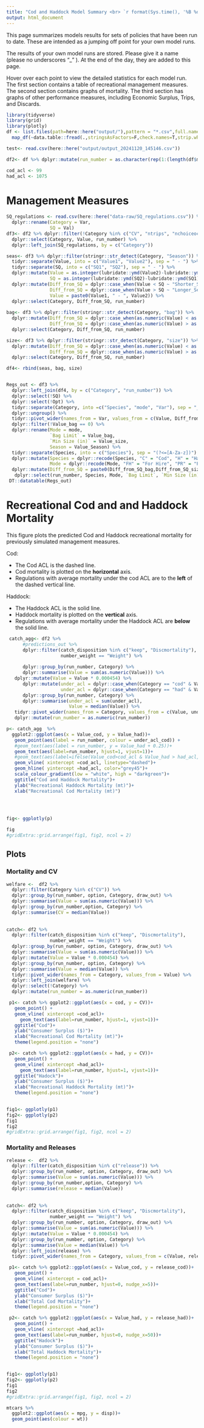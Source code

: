 ```yaml
---
title: "Cod and Haddock Model Summary <br> `r format(Sys.time(), '%B %d, %Y')`"
output: html_document
---
```


This page summarizes models results for sets of policies that have been run to date.  These are intended as a jumping off point for your own model runs.  


The results of your own model runs are stored. Please give it a name (please no underscores "_" ).  At the end of the day, they are added to this page.  

Hover over each point to view the detailed statistics for each model run.  The first section contains a table of recreational management measures. The second section contains graphs of mortality.   The third section has graphs of other performance measures, including Economic Surplus, Trips, and Discards. 

```r

library(tidyverse)
library(grid)
library(plotly)
df <- list.files(path=here::here("output/"),pattern = "*.csv",full.names = T) %>% 
  map_df(~data.table::fread(.,stringsAsFactors=F,check.names=T,strip.white=T))

test<- read.csv(here::here("output/output_20241120_145146.csv"))

df2<- df %>% dplyr::mutate(run_number = as.character(rep(1:(length(df$mode)/90), each = 90)))

cod_acl <- 99
had_acl <- 1075
```

# Management Measures

```r
SQ_regulations <- read.csv(here::here("data-raw/SQ_regulations.csv")) %>% 
  dplyr::rename(Category = Var, 
                SQ = Val)
df3<- df2 %>% dplyr::filter(!Category %in% c("CV", "ntrips", "nchoiceoccasions","cod" , "had")) %>% 
  dplyr::select(Category, Value, run_number) %>% 
  dplyr::left_join(SQ_regulations, by = c("Category")) 

seas<- df3 %>% dplyr::filter(stringr::str_detect(Category, "Season")) %>% 
  tidyr::separate(Value, into = c("Value1", "Value2"), sep = " - ") %>% 
  tidyr::separate(SQ, into = c("SQ1", "SQ2"), sep = " - ") %>% 
  dplyr::mutate(Value = as.integer(lubridate::ymd(Value2)-lubridate::ymd(Value1)), 
                SQ = as.integer(lubridate::ymd(SQ2)-lubridate::ymd(SQ1))) %>% 
  dplyr::mutate(Diff_from_SQ = dplyr::case_when(Value < SQ ~ "Shorter_Season", TRUE ~ ""),
                Diff_from_SQ = dplyr::case_when(Value > SQ ~ "Longer_Season", TRUE ~ Diff_from_SQ), 
                Value = paste0(Value1, " - ", Value2)) %>% 
  dplyr::select(Category, Diff_from_SQ, run_number)
                  
bag<- df3 %>% dplyr::filter(stringr::str_detect(Category, "bag")) %>% 
  dplyr::mutate(Diff_from_SQ = dplyr::case_when(as.numeric(Value) < as.numeric(SQ) ~ "Smaller_bag", TRUE ~ ""),
                Diff_from_SQ = dplyr::case_when(as.numeric(Value) > as.numeric(SQ) ~ "Larger_bag", TRUE ~ Diff_from_SQ)) %>% 
  dplyr::select(Category, Diff_from_SQ, run_number)

size<- df3 %>% dplyr::filter(stringr::str_detect(Category, "size")) %>% 
  dplyr::mutate(Diff_from_SQ = dplyr::case_when(as.numeric(Value) < as.numeric(SQ) ~ "Smaller_min_length", TRUE ~ ""),
                Diff_from_SQ = dplyr::case_when(as.numeric(Value) > as.numeric(SQ) ~ "Larger_min_length", TRUE ~ Diff_from_SQ)) %>% 
  dplyr::select(Category, Diff_from_SQ, run_number)

df4<- rbind(seas, bag, size)


Regs_out <- df3 %>%
  dplyr::left_join(df4, by = c("Category", "run_number")) %>% 
  dplyr::select(!SQ) %>% 
  dplyr::select(!Opt) %>% 
  tidyr::separate(Category, into =c("Species", "mode", "Var"), sep = "_") %>%
  dplyr::ungroup() %>% 
  tidyr::pivot_wider(names_from = Var, values_from = c(Value, Diff_from_SQ)) %>%
  dplyr::filter(!Value_bag == 0) %>%
  dplyr::rename(Mode = mode,
                `Bag Limit` = Value_bag,
                `Min Size (in)` = Value_size, 
                Season = Value_Season) %>%
  tidyr::separate(Species, into = c("Species"), sep = "(?<=[A-Za-z])") %>%
  dplyr::mutate(Species = dplyr::recode(Species, "C" = "Cod", "H" = "Haddock"),
                Mode = dplyr::recode(Mode, "FH" = "For Hire", "PR" = "Private")) %>%
  dplyr::mutate(Diff_from_SQ = paste0(Diff_from_SQ_bag,Diff_from_SQ_size,Diff_from_SQ_Season)) %>% 
   dplyr::select(run_number, Species, Mode, `Bag Limit`, `Min Size (in)`, Season, Diff_from_SQ)
 DT::datatable(Regs_out)
```





# Recreational Cod and and Haddock Mortality

This figure plots the predicted Cod and Haddock recreational mortality for previously simulated management measures.  

Cod: 

* The Cod ACL is the dashed line.  
* Cod mortality is plotted on the **horizontal** axis.
* Regulations with average mortality under the cod ACL are to the **left** of the dashed vertical line. 

Haddock:

* The Haddock ACL is the solid line.  
* Haddock mortality is plotted on the **vertical** axis.
* Regulations with average mortality under the Haddock ACL are **below** the solid line. 

```r

 catch_agg<- df2 %>%
      #predictions_out %>%
      dplyr::filter(catch_disposition %in% c("keep", "Discmortality"),
                    number_weight == "Weight") %>%
   
      dplyr::group_by(run_number, Category) %>%
      dplyr::summarise(Value = sum(as.numeric(Value))) %>%
   dplyr::mutate(Value = Value * 0.000454) %>%
      dplyr::mutate(under_acl = dplyr::case_when(Category == "cod" & Value <= cod_acl ~ 1, TRUE ~ 0),
                    under_acl = dplyr::case_when(Category == "had" & Value <= had_acl ~ 1, TRUE ~ under_acl)) %>%
      dplyr::group_by(run_number, Category) %>%
      dplyr::summarise(under_acl = sum(under_acl),
                       Value = median(Value)) %>% 
   tidyr::pivot_wider(names_from = Category, values_from = c(Value, under_acl)) %>% 
   dplyr::mutate(run_number = as.numeric(run_number))

p<- catch_agg  %>% 
  ggplot2::ggplot(aes(x = Value_cod, y = Value_had))+
   geom_point(aes(label = run_number, colour = under_acl_cod)) +
   #geom_text(aes(label = run_number, y = Value_had + 0.25))+
   geom_text(aes(label=run_number, hjust=1, vjust=1))+
   #geom_text(aes(label=ifelse(Value_cod>cod_acl & Value_had > had_acl, as.character(run_number), ' '), hjust=1, vjust=1))+
   geom_vline( xintercept =cod_acl, linetype="dashed")+
   geom_hline( yintercept =had_acl, color="grey45")+
   scale_colour_gradient(low = "white", high = "darkgreen")+
   ggtitle("Cod and Haddock Mortality")+
   ylab("Recreational Haddock Mortality (mt)")+
   xlab("Recreational Cod Mortality (mt)")
   


 
fig<- ggplotly(p)

fig
#gridExtra::grid.arrange(fig1, fig2, ncol = 2)

```

## Plots {.tabset}

###  Mortality and CV

```r

welfare <-  df2 %>%
  dplyr::filter(Category %in% c("CV")) %>%
  dplyr::group_by(run_number, option, Category, draw_out) %>%
  dplyr::summarise(Value = sum(as.numeric(Value))) %>%
  dplyr::group_by(run_number,option, Category) %>%
  dplyr::summarise(CV = median(Value)) 
  
  
catch<- df2 %>% 
  dplyr::filter(catch_disposition %in% c("keep", "Discmortality"),
                number_weight == "Weight") %>%
  dplyr::group_by(run_number, option, Category, draw_out) %>%
  dplyr::summarise(Value = sum(as.numeric(Value))) %>%
  dplyr::mutate(Value = Value * 0.000454) %>%
  dplyr::group_by(run_number, option, Category) %>%
  dplyr::summarise(Value = median(Value)) %>% 
  tidyr::pivot_wider(names_from = Category, values_from = Value) %>% 
  dplyr::left_join(welfare) %>% 
  dplyr::select(!Category) %>% 
  dplyr::mutate(run_number = as.numeric(run_number))

 p1<- catch %>% ggplot2::ggplot(aes(x = cod, y = CV))+
   geom_point() +
   geom_vline( xintercept =cod_acl)+
     geom_text(aes(label=run_number, hjust=1, vjust=1))+
   ggtitle("Cod")+
   ylab("Consumer Surplus ($)")+
   xlab("Recreational Cod Mortality (mt)")+
   theme(legend.position = "none")

 p2<- catch %>% ggplot2::ggplot(aes(x = had, y = CV))+
   geom_point() +
   geom_vline( xintercept =had_acl)+
     geom_text(aes(label=run_number, hjust=1, vjust=1))+
   ggtitle("Hadock")+
   ylab("Consumer Surplus ($)")+
   xlab("Recreational Haddock Mortality (mt)")+
   theme(legend.position = "none")

 
fig1<- ggplotly(p1)
fig2<- ggplotly(p2)
fig1
fig2
#gridExtra::grid.arrange(fig1, fig2, ncol = 2)

```


###  Mortality and Releases

```r

release <-  df2 %>%
  dplyr::filter(catch_disposition %in% c("release")) %>%
  dplyr::group_by(run_number, option, Category, draw_out) %>%
  dplyr::summarise(Value = sum(as.numeric(Value))) %>%
  dplyr::group_by(run_number,option, Category) %>%
  dplyr::summarise(release = median(Value)) 
  
  
catch<- df2 %>% 
  dplyr::filter(catch_disposition %in% c("keep", "Discmortality"),
                number_weight == "Weight") %>%
  dplyr::group_by(run_number, option, Category, draw_out) %>%
  dplyr::summarise(Value = sum(as.numeric(Value))) %>%
  dplyr::mutate(Value = Value * 0.000454) %>%
  dplyr::group_by(run_number, option, Category) %>%
  dplyr::summarise(Value = median(Value)) %>% 
  dplyr::left_join(release) %>%
  tidyr::pivot_wider(names_from = Category, values_from = c(Value, release))

 p1<- catch %>% ggplot2::ggplot(aes(x = Value_cod, y = release_cod))+
   geom_point() +
   geom_vline( xintercept = cod_acl)+
   geom_text(aes(label=run_number, hjust=0, nudge_x=5))+
   ggtitle("Cod")+
   ylab("Consumer Surplus ($)")+
   xlab("Total Cod Mortality")+
   theme(legend.position = "none")

 p2<- catch %>% ggplot2::ggplot(aes(x = Value_had, y = release_had))+
   geom_point() +
   geom_vline( xintercept =had_acl)+
   geom_text(aes(label=run_number, hjust=0, nudge_x=50))+
   ggtitle("Hadock")+
   ylab("Consumer Surplus ($)")+
   xlab("Total Haddock Mortality")+
   theme(legend.position = "none")

 
fig1<- ggplotly(p1)
fig2<- ggplotly(p2)
fig1
fig2
#gridExtra::grid.arrange(fig1, fig2, ncol = 2)

```



```r
mtcars %>%
  ggplot2::ggplot(aes(x = mpg, y = disp))+
  geom_point(aes(colour = wt))

```





